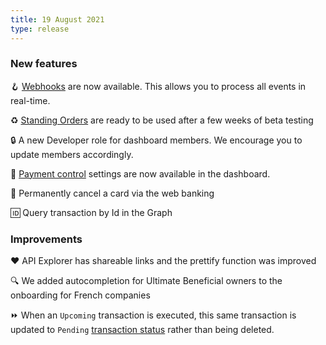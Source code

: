 ```yaml
---
title: 19 August 2021
type: release
---
```


### New features

🪝 [Webhooks](/developers/using-api/webhooks) are now available. This allows you to process all events in real-time.

♻️ [Standing Orders](/topics/payments/credit-transfers/sepa#standing-orders) are ready to be used after a few weeks of beta testing

🔒 A new Developer role for dashboard members. We encourage you to update members accordingly.

🚨 [Payment control](/developers/using-api/payment-control) settings are now available in the dashboard.

🚫 Permanently cancel a card via the web banking

🆔 Query transaction by Id in the Graph

### Improvements

❤️ API Explorer has shareable links and the prettify function was improved

🔍 We added autocompletion for Ultimate Beneficial owners to the onboarding for French companies

⏩ When an `Upcoming` transaction is executed, this same transaction is updated to `Pending` [transaction status](/topics/payments#transactions-statuses) rather than being deleted.
